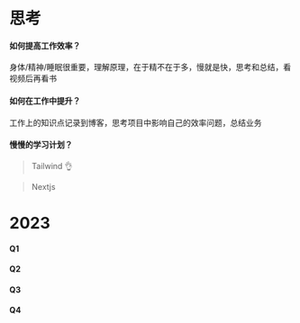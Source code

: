 # 思考

#### 如何提高工作效率？

身体/精神/睡眠很重要，理解原理，在于精不在于多，慢就是快，思考和总结，看视频后再看书

#### 如何在工作中提升？

工作上的知识点记录到博客，思考项目中影响自己的效率问题，总结业务

#### 慢慢的学习计划？

> Tailwind  👌

> Nextjs

# 2023

#### Q1

#### Q2

#### Q3

#### Q4
